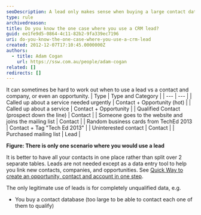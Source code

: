 ```yaml
---
seoDescription: A lead only makes sense when buying a large contact database where it's impractical to qualify each individual.
type: rule
archivedreason:
title: Do you know the one case where you use a CRM lead?
guid: ee1fe9d5-0864-4c11-82b2-9fa339ec7196
uri: do-you-know-the-one-case-where-you-use-a-crm-lead
created: 2012-12-07T17:10:45.0000000Z
authors:
  - title: Adam Cogan
    url: https://ssw.com.au/people/adam-cogan
related: []
redirects: []
---
```


It can sometimes be hard to work out when to use a lead vs a contact and company, or even an opportunity.
| Type
| Type and Category
|
| --- | --- |
| Called up about a service needed urgently
| Contact + Opportunity (hot)
|
| Called up about a service
| Contact + Opportunity
|
| Qualified Contact (prospect down the line)
| Contact
|
| Someone goes to the website and joins the mailing list
| Contact
|
| Random business cards from TechEd 2013 | Contact + Tag "Tech Ed 2013"
|
| Uninterested contact
| Contact
|
| Purchased mailing list
| Lead
|

**Figure: There is only one scenario where you would use a lead**

It is better to have all your contacts in one place rather than split over 2 separate tables. Leads are not needed except as a data entry tool to help you link new contacts, companies, and opportunities. See [Quick Way to create an opportunity, contact and account in one step](/data-entry-do-you-know-the-quick-way-to-create-a-contact-account-and-opportunity-in-1-go).

The only legitimate use of leads is for completely unqualified data, e.g.

- You buy a contact database (too large to be able to contact each one of them to qualify)
